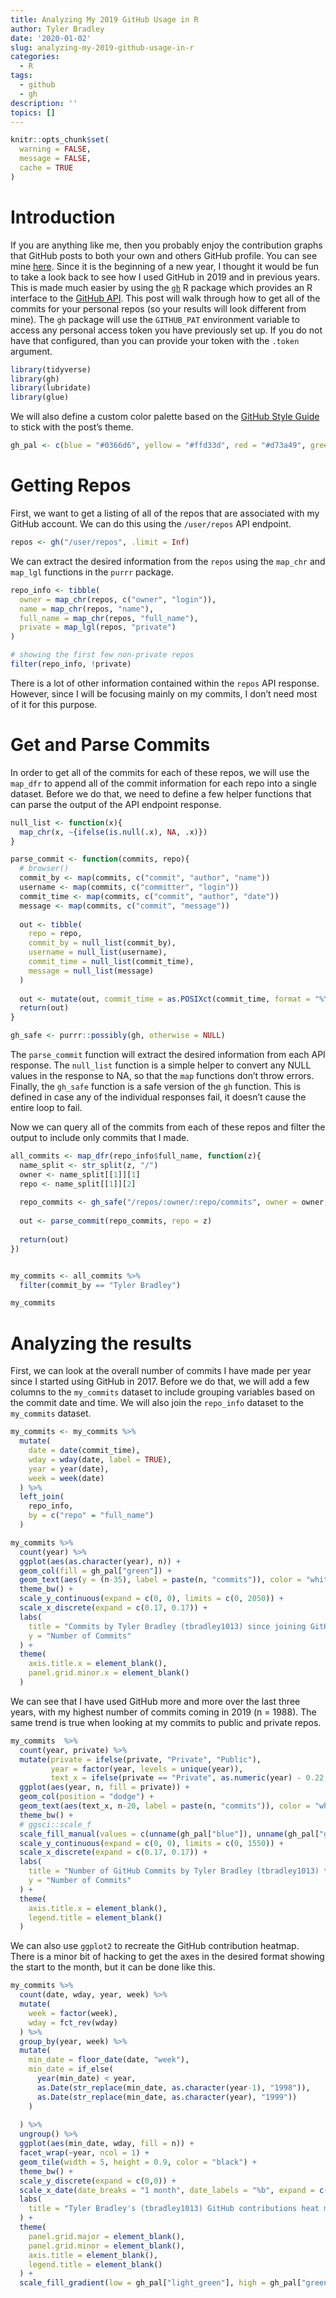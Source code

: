 ```yaml
---
title: Analyzing My 2019 GitHub Usage in R
author: Tyler Bradley
date: '2020-01-02'
slug: analyzing-my-2019-github-usage-in-r
categories:
  - R
tags:
  - github
  - gh
description: ''
topics: []
---
```


```r
knitr::opts_chunk$set(
  warning = FALSE,
  message = FALSE,
  cache = TRUE
)
```

# Introduction

If you are anything like me, then you probably enjoy the contribution graphs that GitHub posts to both your own and others GitHub profile. You can see mine [here](https://github.com/tbradley1013). Since it is the beginning of a new year, I thought it would be fun to take a look back to see how I used GitHub in 2019 and in previous years. This is made much easier by using the [`gh`](https://github.com/r-lib/gh) R package which provides an R interface to the [GitHub API](https://developer.github.com/v3/). This post will walk through how to get all of the commits for your personal repos (so your results will look different from mine). The `gh` package will use the `GITHUB_PAT` environment variable to access any personal access token you have previously set up. If you do not have that configured, than you can provide your token with the `.token` argument.  

```r
library(tidyverse)
library(gh)
library(lubridate)
library(glue)
```

We will also define a custom color palette based on the [GitHub Style Guide](https://primer.style/css/utilities/colors) to stick with the post's theme.

```r
gh_pal <- c(blue = "#0366d6", yellow = "#ffd33d", red = "#d73a49", green = "#28a745", purple = "#6f42c1", light_green = "#dcffe4")
```

# Getting Repos

First, we want to get a listing of all of the repos that are associated with my GitHub account. We can do this using the `/user/repos` API endpoint. 

```r
repos <- gh("/user/repos", .limit = Inf)
```

We can extract the desired information from the `repos` using the `map_chr` and `map_lgl` functions in the `purrr` package. 

```r
repo_info <- tibble(
  owner = map_chr(repos, c("owner", "login")),
  name = map_chr(repos, "name"),
  full_name = map_chr(repos, "full_name"),
  private = map_lgl(repos, "private")
)

# showing the first few non-private repos
filter(repo_info, !private)
```

There is a lot of other information contained within the `repos` API response. However, since I will be focusing mainly on my commits, I don't need most of it for this purpose. 

# Get and Parse Commits

In order to get all of the commits for each of these repos, we will use the `map_dfr` to append all of the commit information for each repo into a single dataset. Before we do that, we need to define a few helper functions that can parse the output of the API endpoint response. 

```r
null_list <- function(x){
  map_chr(x, ~{ifelse(is.null(.x), NA, .x)})
}

parse_commit <- function(commits, repo){
  # browser()
  commit_by <- map(commits, c("commit", "author", "name"))
  username <- map(commits, c("committer", "login"))
  commit_time <- map(commits, c("commit", "author", "date"))
  message <- map(commits, c("commit", "message"))
  
  out <- tibble(
    repo = repo,
    commit_by = null_list(commit_by),
    username = null_list(username),
    commit_time = null_list(commit_time),
    message = null_list(message)
  )
  
  out <- mutate(out, commit_time = as.POSIXct(commit_time, format = "%Y-%m-%dT%H:%M:%SZ"))
  return(out)
}

gh_safe <- purrr::possibly(gh, otherwise = NULL)
```

The `parse_commit` function will extract the desired information from each API response. The `null_list` function is a simple helper to convert any NULL values in the response to NA, so that the `map` functions don't throw errors. Finally, the `gh_safe` function is a safe version of the `gh` function. This is defined in case any of the individual responses fail, it doesn't cause the entire loop to fail. 


Now we can query all of the commits from each of these repos and filter the output to include only commits that I made. 

```r
all_commits <- map_dfr(repo_info$full_name, function(z){
  name_split <- str_split(z, "/")
  owner <- name_split[[1]][1]
  repo <- name_split[[1]][2]
  
  repo_commits <- gh_safe("/repos/:owner/:repo/commits", owner = owner, repo = repo, .limit = Inf)
  
  out <- parse_commit(repo_commits, repo = z)
  
  return(out)
})


my_commits <- all_commits %>% 
  filter(commit_by == "Tyler Bradley")

my_commits
```


# Analyzing the results

First, we can look at the overall number of commits I have made per year since I started using GitHub in 2017. Before we do that, we will add a few columns to the `my_commits` dataset to include grouping variables based on the commit date and time. We will also join the `repo_info` dataset to the `my_commits` dataset.

```r
my_commits <- my_commits %>% 
  mutate(
    date = date(commit_time),
    wday = wday(date, label = TRUE),
    year = year(date),
    week = week(date)
  ) %>% 
  left_join(
    repo_info, 
    by = c("repo" = "full_name")
  )
```

```r
my_commits %>% 
  count(year) %>% 
  ggplot(aes(as.character(year), n)) + 
  geom_col(fill = gh_pal["green"]) + 
  geom_text(aes(y = (n-35), label = paste(n, "commits")), color = "white", fontface = "bold") + 
  theme_bw() + 
  scale_y_continuous(expand = c(0, 0), limits = c(0, 2050)) + 
  scale_x_discrete(expand = c(0.17, 0.17)) + 
  labs(
    title = "Commits by Tyler Bradley (tbradley1013) since joining GitHub by Year",
    y = "Number of Commits"
  ) + 
  theme(
    axis.title.x = element_blank(),
    panel.grid.minor.x = element_blank()
  )


```

We can see that I have used GitHub more and more over the last three years, with my highest number of commits coming in 2019 (n = 1988). The same trend is true when looking at my commits to public and private repos.

```r
my_commits  %>% 
  count(year, private) %>% 
  mutate(private = ifelse(private, "Private", "Public"),
         year = factor(year, levels = unique(year)),
         text_x = ifelse(private == "Private", as.numeric(year) - 0.22, as.numeric(year) + 0.22)) %>% 
  ggplot(aes(year, n, fill = private)) + 
  geom_col(position = "dodge") + 
  geom_text(aes(text_x, n-20, label = paste(n, "commits")), color = "white", fontface = "bold") +
  theme_bw() + 
  # ggsci::scale_f
  scale_fill_manual(values = c(unname(gh_pal["blue"]), unname(gh_pal["green"]))) + 
  scale_y_continuous(expand = c(0, 0), limits = c(0, 1550)) + 
  scale_x_discrete(expand = c(0.17, 0.17)) +
  labs(
    title = "Number of GitHub Commits by Tyler Bradley (tbradley1013) to Public and Private Repos by Year",
    y = "Number of Commits"
  ) + 
  theme(
    axis.title.x = element_blank(),
    legend.title = element_blank()
  )

```


We can also use `ggplot2` to recreate the GitHub contribution heatmap. There is a minor bit of hacking to get the axes in the desired format showing the start to the month, but it can be done like this. 

```r
my_commits %>% 
  count(date, wday, year, week) %>% 
  mutate(
    week = factor(week),
    wday = fct_rev(wday)
  ) %>% 
  group_by(year, week) %>% 
  mutate(
    min_date = floor_date(date, "week"), 
    min_date = if_else(
      year(min_date) < year, 
      as.Date(str_replace(min_date, as.character(year-1), "1998")),
      as.Date(str_replace(min_date, as.character(year), "1999"))
    )
    
  ) %>% 
  ungroup() %>% 
  ggplot(aes(min_date, wday, fill = n)) + 
  facet_wrap(~year, ncol = 1) +
  geom_tile(width = 5, height = 0.9, color = "black") + 
  theme_bw() + 
  scale_y_discrete(expand = c(0,0)) + 
  scale_x_date(date_breaks = "1 month", date_labels = "%b", expand = c(0, 0)) +
  labs(
    title = "Tyler Bradley's (tbradley1013) GitHub contributions heat map by year"
  ) +
  theme(
    panel.grid.major = element_blank(),
    panel.grid.minor = element_blank(),
    axis.title = element_blank(),
    legend.title = element_blank()
  ) + 
  scale_fill_gradient(low = gh_pal["light_green"], high = gh_pal["green"])
```